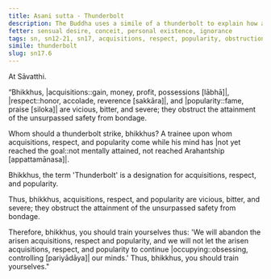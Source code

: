 ```yaml
---
title: Asani sutta - Thunderbolt
description: The Buddha uses a simile of a thunderbolt to explain how acquisitions, respect, and popularity are vicious, bitter, and severe, obstructing the attainment of the unsurpassed safety from bondage.
fetter: sensual desire, conceit, personal existence, ignorance
tags: sn, sn12-21, sn17, acquisitions, respect, popularity, obstruction, thunderbolt, vicious, bitter, severe
simile: thunderbolt
slug: sn17.6
---
```


At Sāvatthi.

“Bhikkhus, |acquisitions::gain, money, profit, possessions [lābhā]|, |respect::honor, accolade, reverence [sakkāra]|, and |popularity::fame, praise [siloka]| are vicious, bitter, and severe; they obstruct the attainment of the unsurpassed safety from bondage.

Whom should a thunderbolt strike, bhikkhus? A trainee upon whom acquisitions, respect, and popularity come while his mind has |not yet reached the goal::not mentally attained, not reached Arahantship [appattamānasa]|.

Bhikkhus, the term 'Thunderbolt' is a designation for acquisitions, respect, and popularity.

Thus, bhikkhus, acquisitions, respect, and popularity are vicious, bitter, and severe; they obstruct the attainment of the unsurpassed safety from bondage.

Therefore, bhikkhus, you should train yourselves thus: 'We will abandon the arisen acquisitions, respect and popularity, and we will not let the arisen acquisitions, respect, and popularity to continue |occupying::obsessing, controlling [pariyādāya]| our minds.' Thus, bhikkhus, you should train yourselves."